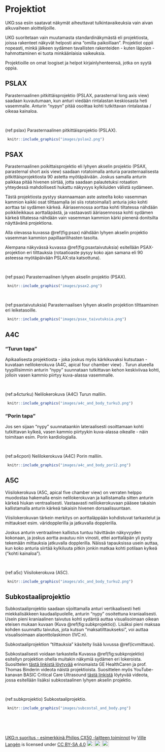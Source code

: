# Projektiot

UKG:ssa esiin saatavat näkymät aiheuttavat tulkintavaikeuksia vain aivan alkuvaiheen aloittelijoille.

UKG suoritetaan vain muutamasta standardinäkymästä eli projektiosta, joissa rakenteet näkyvät helposti aina "omilla paikoillaan". Projektiot oppii nopeasti, minkä jälkeen sydämen tavallisten rakenteiden - kuten läppien - hahmottaminen ei tuota minkäänlaisia vaikeuksia.

Projektioille on omat loogiset ja helpot kirjainlyhenteensä, jotka on syytä oppia. 

## PSLAX

Parasternaalinen pitkittäisprojektio (PSLAX, parasternal long axis view) saadaan kuvautumaan, kun anturi viedään rintalastan keskiosasta heti vasemmalle. Anturin "nypyn" pitää osoittaa kohti tutkittavan rintalastaa / oikeaa kainaloa.

<br />


(ref:pslax) Parasternaalinen pitkittäisprojektio (PSLAX).

```r
 knitr::include_graphics("images/pslax2.png")
```


## PSAX

Parasternaalinen poikittaisprojektio eli lyhyen akselin projektio (PSAX, parasternal short axis view) saadaan rotatoimalla anturia parasternaalisesta pitkittäisprojektiosta 90 astetta myötäpäivään. Joskus samalla anturin paikkaa pitää hivenen siirtää, jotta saadaan palautetuksi rotaation yhteydessä mahdollisesti hukattu näkyvyys kylkiluiden välistä sydämeen.

Tästä projektiosta pystyy skannaamaan aste asteelta koko vasemman kammion kaikki osat tilttaamalla (ei siis rotatoimalla!) anturia joko kohti aorttaa tai sydämen kärkeä. Ääriasennossa aorttaa kohti tiltatessa nähdään poikkileikkaus aorttaläpästä, ja vastaavasti ääriasennossa kohti sydämen kärkeä tiltatessa nähdään vain vasemman kammion kärki pienenä donitsilta näyttävänä projektiona.

Alla olevassa kuvassa \@ref(fig:psax) nähdään lyhyen akselin projektio vasemman kammion papillaarilihasten tasolta. 

Alempana näkyvässä kuvassa \@ref(fig:psaxtaivutuksia) esitellään PSAX-projektion eri tilttauksia (rotaatioaste pysyy koko ajan samana eli 90 asteessa myötäpäivään PSLAX:sta katsottuna).  


<br />


(ref:psax) Parasternaalinen lyhyen akselin projektio (PSAX).

```r
 knitr::include_graphics("images/psax2.png")
```


<br />


(ref:psaxtaivutuksia) Parasternaalisen lyhyen akselin projektion tilttaaminen eri leiketasoille.

```r
 knitr::include_graphics("images/psax_taivutuksia.png")
```


## A4C

### "Turun tapa"

Apikaalisesta projektiosta - joka joskus myös kärkikuvaksi kutsutaan - kuvataan nelilokerokuva (A4C, apical four chamber view) . Turun alueella tyypillisimmin anturin "nypy" suunnataan tutkittavan kehon keskiviivaa kohti, jolloin vasen kammio piirtyy kuva-alassa vasemmalle.

<br />


(ref:a4cturku) Nelilokerokuva (A4C) Turun malliin.

```r
 knitr::include_graphics("images/a4c_and_body_turku3.png")
```

### "Porin tapa"

Jos sen sijaan "nypy" suunnataankin lateraalisesti osoittamaan kohti tutkittavan kylkeä, vasen kammio piirtyykin kuva-alassa oikealle - näin toimitaan esim. Porin kardiologialla.

<br />


(ref:a4cpori) Nelilokerokuva (A4C) Porin malliin.

```r
 knitr::include_graphics("images/a4c_and_body_pori2.png")
```




## A5C

Viisilokerokuva (A5C, apical five chamber view) on verraten helppo muodostaa hakemalla ensin nelilokerokuvan ja kallistamalla sitten anturin kärkeä hiukan ventraalisesti. Vastaavasti nelilokerokuvaan pääsee takaisin kallistamalla anturin kärkeä takaisin hivenen dorsaalisuuntaan.

Viisilokerokuvan tärkein merkitys on aorttaläppään kohdistuvat tarkastelut ja mittaukset esim. väridopplerilla ja jatkuvalla dopplerilla.

Joskus anturin ventraalinen kallistus tuntuu hävittävän näkyvyyden kokonaan, ja joskus aortta avautuu niin vinosti, ettei aorttaläpän yli pysty tekemään mittauksia jatkuvalla dopplerilla. Näissä tapauksissa usein auttaa, kun koko anturia siirtää kylkiluuta pitkin jonkin matkaa kohti potilaan kylkeä ("kohti kainaloa").

<br />


(ref:a5c) Viisilokerokuva (A5C).

```r
 knitr::include_graphics("images/a5c_and_body_turku2.png")
```



## Subkostaaliprojektio

Subkostaaliprojektio saadaan sijoittamalla anturi vertikaalisesti heti miekkalisäkkeen kaudaalipuolelle, anturin "nypy" osoitettuna kraniaalisesti. Usein pieni kraniaalinen taivutus kohti sydäntä auttaa visualisoimaan oikean eteisen mukaan kuvaan (Kuva \@ref(fig:subkprojektio)). Lisäksi pieni maksaa kohden suunnattu taivutus, jota kutsun "maksatilttaukseksi", voi auttaa visualisoimaan alaonttolaskimon (IVC:n).

Subkostaaliprojektion "tilttauksia" käsitelty lisää luvussa \@ref(icvmittaus).

Subkostaalisesti voidaan tarkastella Kuvassa \@ref(fig:subkprojektio) esitellyn projektion ohella muitakin näkymiä sydämen eri lokeroista. Suosittelen [tästä linkistä löytyvää](https://www.youtube.com/watch?v=3y15C3mYocA) erinomaista GE HealthCaren ja prof. Thomas Binderin videota näistä projektioista. Suosittelen myös YouTube-kanavan BASIC Critical Care Ultrasound [tästä linkistä](https://www.youtube.com/watch?v=MXCvktFy72E) löytyvää videota, jossa esitellään lisäksi subkostaalinen lyhyen akselin projektio.


<br />


(ref:subkprojektio) Subkostaaliprojektio.

```r
 knitr::include_graphics("images/subcostal_and_body.png")
```




<br/>
<br/>
<br/>
<p xmlns:cc="http://creativecommons.org/ns#" xmlns:dct="http://purl.org/dc/terms/"><a property="dct:title" rel="cc:attributionURL" href="https://vldesign.kapsi.fi/echo/">UKG:n suoritus - esimerkkinä Philips CX50 -laitteen toiminnot</a> by <a rel="cc:attributionURL dct:creator" property="cc:attributionName" href="http://www.linkedin.com/in/ville-langen">Ville Langén</a> is licensed under <a href="http://creativecommons.org/licenses/by-sa/4.0/?ref=chooser-v1" target="_blank" rel="license noopener noreferrer" style="display:inline-block;">CC BY-SA 4.0<img style="height:22px!important;margin-left:3px;vertical-align:text-bottom;" src="https://mirrors.creativecommons.org/presskit/icons/cc.svg?ref=chooser-v1"><img style="height:22px!important;margin-left:3px;vertical-align:text-bottom;" src="https://mirrors.creativecommons.org/presskit/icons/by.svg?ref=chooser-v1"><img style="height:22px!important;margin-left:3px;vertical-align:text-bottom;" src="https://mirrors.creativecommons.org/presskit/icons/sa.svg?ref=chooser-v1"></a></p>
